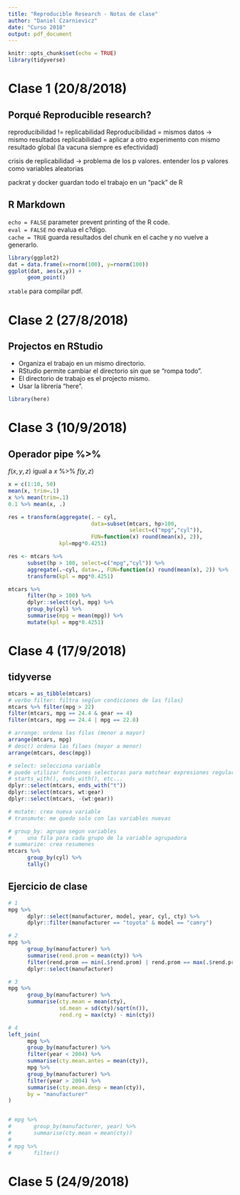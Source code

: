 ```yaml
---
title: "Reproducible Research - Notas de clase"
author: "Daniel Czarnievicz"
date: "Curso 2018"
output: pdf_document
---
```


```r
knitr::opts_chunk$set(echo = TRUE)
library(tidyverse)
```

# Clase 1 (20/8/2018)

## Porqué Reproducible research?

reproducibilidad != replicabilidad
Reproducibilidad = mismos datos -> mismo resultados
replicabilidad = aplicar a otro experimento con mismo resultado global (la vacuna siempre es efectividad)

crisis de replicabilidad -> problema de los p valores. entender los p valores como variables aleatorias

packrat y docker guardan todo el trabajo en un "pack" de R

## R Markdown

`echo = FALSE` parameter prevent printing of the R code.  
`eval = FALSE` no evalua el c?digo.  
`cache = TRUE` guarda resultados del chunk en el cache y no vuelve a generarlo.  

```r

library(ggplot2)
dat = data.frame(x=rnorm(100), y=rnorm(100))
ggplot(dat, aes(x,y)) +
      geom_point()
```

`xtable` para compilar pdf. 

# Clase 2 (27/8/2018)

## Projectos en RStudio

- Organiza el trabajo en un mismo directorio.  
- RStudio permite cambiar el directorio sin que se "rompa todo".  
- El directorio de trabajo es el projecto mismo.  
- Usar la librería "here".  

```r
library(here)
```

# Clase 3 (10/9/2018)

## Operador pipe %>%

$f(x, y, z)$ igual a $x$ %>% $f(y, z)$

```r
x = c(1:10, 50)
mean(x, trim=.1)
x %>% mean(trim=.1)
0.1 %>% mean(x, .)
```

```r
res = transform(aggregate(. ~ cyl,
                          data=subset(mtcars, hp>100,
                                      select=c("mpg","cyl")),
                          FUN=function(x) round(mean(x), 2)),
                kpl=mpg*0.4251)
```

```r
res <- mtcars %>%
      subset(hp > 100, select=c("mpg","cyl")) %>%
      aggregate(.~cyl, data=., FUN=function(x) round(mean(x), 2)) %>%
      transform(kpl = mpg*0.4251)
```

```r
mtcars %>% 
      filter(hp > 100) %>% 
      dplyr::select(cyl, mpg) %>% 
      group_by(cyl) %>% 
      summarise(mpg = mean(mpg)) %>% 
      mutate(kpl = mpg*0.4251)
```

# Clase 4 (17/9/2018)

## tidyverse

```r
mtcars = as_tibble(mtcars)
# verbo filter: filtra seg{un condiciones de las filas}
mtcars %>% filter(mpg > 22)
filter(mtcars, mpg == 24.4 & gear == 4)
filter(mtcars, mpg == 24.4 | mpg == 22.8)
```

```r
# arrange: ordena las filas (menor a mayor)
arrange(mtcars, mpg)
# desc() ordena las filaes (mayor a menor)
arrange(mtcars, desc(mpg))
```

```r
# select: selecciona variable
# puede utilizar funciones selectoras para matchear expresiones regulares
# starts_with(), ends_with(), etc...
dplyr::select(mtcars, ends_with("t"))
dplyr::select(mtcars, wt:gear)
dplyr::select(mtcars, -(wt:gear))
```

```r
# mutate: crea nueva variable
# transmute: me quedo solo con las variables nuevas
```

```r
# group_by: agrupa segun variables
#     una fila para cada grupo de la variable agrupadora
# summarize: crea resumenes
mtcars %>%
      group_by(cyl) %>%
      tally()
```

## Ejercicio de clase

```r
# 1
mpg %>%
      dplyr::select(manufacturer, model, year, cyl, cty) %>%
      dplyr::filter(manufacturer == "toyota" & model == "camry")

# 2
mpg %>%
      group_by(manufacturer) %>%
      summarise(rend.prom = mean(cty)) %>%
      filter(rend.prom == min(.$rend.prom) | rend.prom == max(.$rend.prom)) %>%
      dplyr::select(manufacturer)

# 3
mpg %>%
      group_by(manufacturer) %>%
      summarise(cty.mean = mean(cty), 
                sd.mean = sd(cty)/sqrt(n()), 
                rend.rg = max(cty) - min(cty))

# 4
left_join(
      mpg %>%
      group_by(manufacturer) %>%
      filter(year < 2004) %>%
      summarise(cty.mean.antes = mean(cty)),
      mpg %>%
      group_by(manufacturer) %>%
      filter(year > 2004) %>%
      summarise(cty.mean.desp = mean(cty)),
      by = "manufacturer"
)


# mpg %>%
#       group_by(manufacturer, year) %>%
#       summarise(cty.mean = mean(cty))
# 
# mpg %>%
#       filter()

```


# Clase 5 (24/9/2018)

